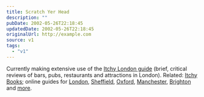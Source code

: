 ```yaml
---
title: Scratch Yer Head
description: ""
pubDate: 2002-05-26T22:18:45
updatedDate: 2002-05-26T22:18:45
originalUrl: http://example.com
source: v1
tags:
  - "v1"
---
```


Currently making extensive use of the [Itchy London guide][1] (brief, critical reviews of bars, pubs, restaurants and attractions in London). Related: [Itchy Books][2]; online guides for [London][3], [Sheffield][4], [Oxford][5], [Manchester][6], [Brighton][7] and [more][8].

[1]: http://www.amazon.co.uk/exec/obidos/ASIN/1903753112/ohsky "Itchy Insider's Guide to London: 2001 at amazon.co.uk"
[2]: http://www.itchycity.co.uk/books/ "Itchy Books: probably better than buying from amazon.co.uk"
[3]: http://www.itchylondon.co.uk "Itchy London"
[4]: http://www.itchysheffield.co.uk/ "Itchy Sheffield"
[5]: http://www.itchyoxford.co.uk/ "Itchy Oxford"
[6]: http://www.itchymanchester.co.uk/ "Itchy Manchester"
[7]: http://www.itchybrighton.co.uk/ "Itchy Brighton"
[8]: http://www.itchycity.co.uk/ "Itchy City: all Itchy Guides"

